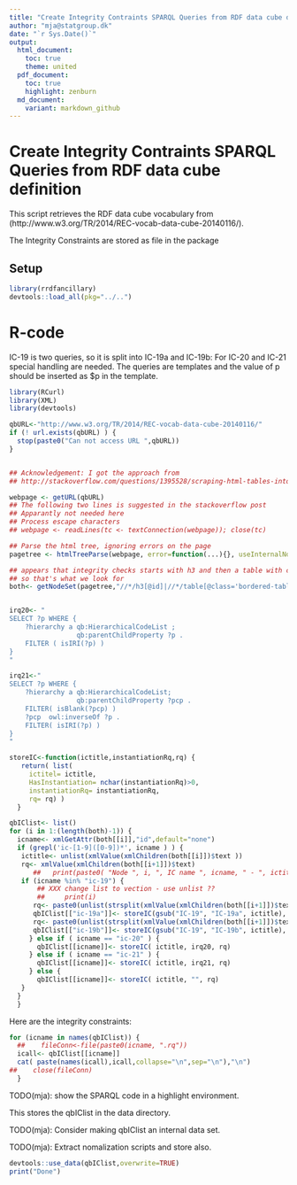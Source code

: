 ```yaml
---
title: "Create Integrity Contraints SPARQL Queries from RDF data cube definition"
author: "mja@statgroup.dk"
date: "`r Sys.Date()`"
output:
  html_document:
    toc: true
    theme: united
  pdf_document:
    toc: true
    highlight: zenburn
  md_document:
    variant: markdown_github
---
```


# Create Integrity Contraints SPARQL Queries from RDF data cube definition

This script retrieves the RDF data cube vocabulary from (http://www.w3.org/TR/2014/REC-vocab-data-cube-20140116/).

The Integrity Constraints are stored as file in the package


## Setup 
```r
library(rrdfancillary)
devtools::load_all(pkg="../..")
```

# R-code

IC-19 is two queries, so it is split into IC-19a and IC-19b: For IC-20
and IC-21 special handling are needed. The queries are templates and
the value of p should be inserted as $p in the template.

```r

library(RCurl)
library(XML)
library(devtools)

qbURL<-"http://www.w3.org/TR/2014/REC-vocab-data-cube-20140116/"
if (! url.exists(qbURL) ) {
  stop(paste0("Can not access URL ",qbURL))
}


## Acknowledgement: I got the approach from
## http://stackoverflow.com/questions/1395528/scraping-html-tables-into-r-data-frames-using-the-xml-package?lq=1

webpage <- getURL(qbURL)
## The following two lines is suggested in the stackoverflow post
## Apparantly not needed here
## Process escape characters
## webpage <- readLines(tc <- textConnection(webpage)); close(tc)

## Parse the html tree, ignoring errors on the page
pagetree <- htmlTreeParse(webpage, error=function(...){}, useInternalNodes = TRUE)

## appears that integrity checks starts with h3 and then a table with class bordered-table
## so that's what we look for
both<- getNodeSet(pagetree,"//*/h3[@id]|//*/table[@class='bordered-table']/tbody/tr/td/pre")


irq20<- "
SELECT ?p WHERE {
    ?hierarchy a qb:HierarchicalCodeList ;
                 qb:parentChildProperty ?p .
    FILTER ( isIRI(?p) )
}
"

irq21<-"
SELECT ?p WHERE {
    ?hierarchy a qb:HierarchicalCodeList;
                 qb:parentChildProperty ?pcp .
    FILTER( isBlank(?pcp) )
    ?pcp  owl:inverseOf ?p .
    FILTER( isIRI(?p) )
}
"

storeIC<-function(ictitle,instantiationRq,rq) {
   return( list(
     ictitel= ictitle,
     HasInstantiation= nchar(instantiationRq)>0,
     instantiationRq= instantiationRq,
     rq= rq) )
  }

qbIClist<- list()
for (i in 1:(length(both)-1)) {
  icname<- xmlGetAttr(both[[i]],"id",default="none")
  if (grepl('ic-[1-9]([0-9])*', icname ) ) {
   ictitle<- unlist(xmlValue(xmlChildren(both[[i]])$text ))
   rq<- xmlValue(xmlChildren(both[[i+1]])$text)
      ##   print(paste0( "Node ", i, ", IC name ", icname, " - ", ictitle ))
   if (icname %in% "ic-19") {
       ## XXX change list to vection - use unlist ??
       ##     print(i)
      rq<- paste0(unlist(strsplit(xmlValue(xmlChildren(both[[i+1]])$text),"\n"))[1:8], collapse="\n")
      qbIClist[["ic-19a"]]<- storeIC(gsub("IC-19", "IC-19a", ictitle), "", rq)
      rq<- paste0(unlist(strsplit(xmlValue(xmlChildren(both[[i+1]])$text),"\n"))[10:17], collapse="\n")
      qbIClist[["ic-19b"]]<- storeIC(gsub("IC-19", "IC-19b", ictitle), "", rq)
     } else if ( icname == "ic-20" ) {
       qbIClist[[icname]]<- storeIC( ictitle, irq20, rq)
     } else if ( icname == "ic-21" ) {
       qbIClist[[icname]]<- storeIC( ictitle, irq21, rq)
     } else {
       qbIClist[[icname]]<- storeIC( ictitle, "", rq)
   }
  }
  }

```


Here are the integrity constraints:
```r
for (icname in names(qbIClist)) {
  ##    fileConn<-file(paste0(icname, ".rq"))
  icall<- qbIClist[[icname]]
  cat( paste(names(icall),icall,collapse="\n",sep="\n"),"\n")
##    close(fileConn)
  }
```
TODO(mja): show the SPARQL code in a highlight environment.

This stores the qbIClist in the data directory.

TODO(mja): Consider making qbIClist an internal data set.

TODO(mja): Extract nomalization scripts and store also.

```r
devtools::use_data(qbIClist,overwrite=TRUE)
print("Done")
```
